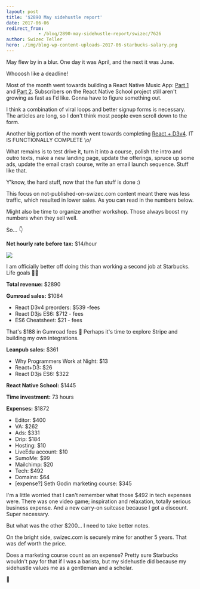 ```yaml
---
layout: post
title: '$2890 May sidehustle report'
date: 2017-06-06
redirect_from: 
            - /blog/2890-may-sidehustle-report/swizec/7626
author: Swizec Teller
hero: ./img/blog-wp-content-uploads-2017-06-starbucks-salary.png
---
```

May flew by in a blur. One day it was April, and the next it was June.



Whooosh like a deadline!



Most of the month went towards building a React Native Music App: [Part 1](https://school.shoutem.com/lectures/build-react-native-music-app-tutorial-part1/) and [Part 2](https://school.shoutem.com/lectures/react-native-soundcloud-streaming-app-tutorial-part-2/). Subscribers on the React Native School project still aren't growing as fast as I'd like. Gonna have to figure something out.



I think a combination of viral loops and better signup forms is necessary. The articles are long, so I don't think most people even scroll down to the form.



Another big portion of the month went towards completing [React + D3v4](https://gum.co/mTWg). IT IS FUNCTIONALLY COMPLETE \\o/



What remains is to test drive it, turn it into a course, polish the intro and outro texts, make a new landing page, update the offerings, spruce up some ads, update the email crash course, write an email launch sequence. Stuff like that.



Y'know, the hard stuff, now that the fun stuff is done :)



This focus on not-published-on-swizec.com content meant there was less traffic, which resulted in lower sales. As you can read in the numbers below.



Might also be time to organize another workshop. Those always boost my numbers when they sell well.



So… 👇



**Net hourly rate before tax:** $14/hour



![](./img/blog-wp-content-uploads-2017-06-starbucks-salary.png)



I am officially better off doing this than working a second job at Starbucks. Life goals 💪🏼



**Total revenue:** $2890



**Gumroad sales:** $1084



- React D3v4 preorders: $539 -fees
- React D3js ES6: $712 - fees
- ES6 Cheatsheet: $21 - fees



That's $188 in Gumroad fees 🤔 Perhaps it's time to explore Stripe and building my own integrations.



**Leanpub sales:** $361



- Why Programmers Work at Night: $13
- React+D3: $26
- React D3js ES6: $322



**React Native School:** $1445



**Time investment:** 73 hours



**Expenses:** $1872



- Editor: $400
- VA: $262
- Ads: $331
- Drip: $184
- Hosting: $10
- LiveEdu account: $10
- SumoMe: $99
- Mailchimp: $20
- Tech: $492
- Domains: $64
- \[expense?] Seth Godin marketing course: $345



I'm a little worried that I can't remember what those $492 in tech expenses were. There was one video game; inspiration and relaxation, totally serious business expense. And a new carry-on suitcase because I got a discount. Super necessary.



But what was the other $200… I need to take better notes.



On the bright side, swizec.com is securely mine for another 5 years. That was def worth the price.



Does a marketing course count as an expense? Pretty sure Starbucks wouldn't pay for that if I was a barista, but my sidehustle did because my sidehustle values me as a gentleman and a scholar.



🤔